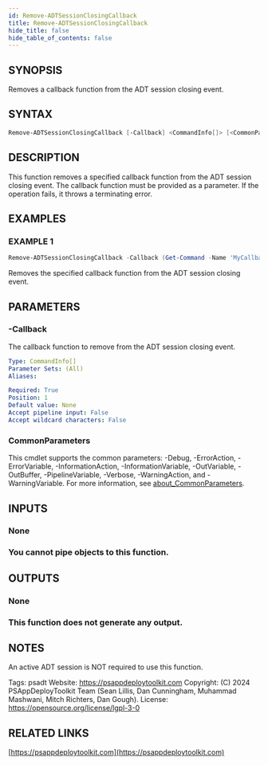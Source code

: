 ```yaml
---
id: Remove-ADTSessionClosingCallback
title: Remove-ADTSessionClosingCallback
hide_title: false
hide_table_of_contents: false
---
```


## SYNOPSIS

Removes a callback function from the ADT session closing event.

## SYNTAX

```powershell
Remove-ADTSessionClosingCallback [-Callback] <CommandInfo[]> [<CommonParameters>]
```

## DESCRIPTION

This function removes a specified callback function from the ADT session closing event.
The callback function must be provided as a parameter.
If the operation fails, it throws a terminating error.

## EXAMPLES

### EXAMPLE 1

```powershell
Remove-ADTSessionClosingCallback -Callback (Get-Command -Name 'MyCallbackFunction')
```

Removes the specified callback function from the ADT session closing event.

## PARAMETERS

### -Callback

The callback function to remove from the ADT session closing event.

```yaml
Type: CommandInfo[]
Parameter Sets: (All)
Aliases:

Required: True
Position: 1
Default value: None
Accept pipeline input: False
Accept wildcard characters: False
```

### CommonParameters

This cmdlet supports the common parameters: -Debug, -ErrorAction, -ErrorVariable, -InformationAction, -InformationVariable, -OutVariable, -OutBuffer, -PipelineVariable, -Verbose, -WarningAction, and -WarningVariable. For more information, see [about_CommonParameters](http://go.microsoft.com/fwlink/?LinkID=113216).

## INPUTS

### None

### You cannot pipe objects to this function.
## OUTPUTS

### None

### This function does not generate any output.
## NOTES
An active ADT session is NOT required to use this function.

Tags: psadt
Website: https://psappdeploytoolkit.com
Copyright: (C) 2024 PSAppDeployToolkit Team (Sean Lillis, Dan Cunningham, Muhammad Mashwani, Mitch Richters, Dan Gough).
License: https://opensource.org/license/lgpl-3-0

## RELATED LINKS

[https://psappdeploytoolkit.com](https://psappdeploytoolkit.com)
